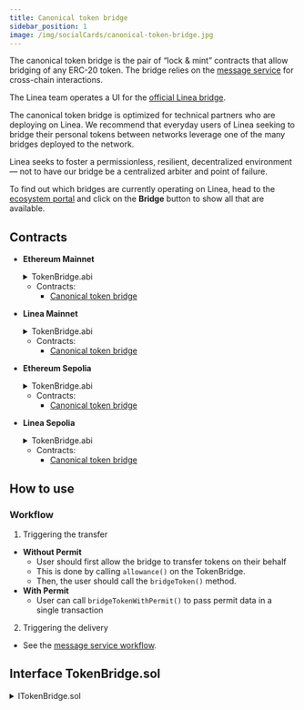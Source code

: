 ```yaml
---
title: Canonical token bridge
sidebar_position: 1
image: /img/socialCards/canonical-token-bridge.jpg
---
```



<div className="img-large">
  <LineaBridgeGraphic />
</div>

The canonical token bridge is the pair of “lock & mint” contracts that allow bridging of any 
ERC-20 token. The bridge relies on the [message service](../canonical-msg-service/message-service.mdx)
for cross-chain interactions.

The Linea team operates a UI for the [official Linea bridge](https://bridge.linea.build/).

The canonical token bridge is optimized for technical partners who are deploying on Linea. 
We recommend that everyday users of Linea seeking to bridge their personal tokens between 
networks leverage one of the many bridges deployed to the network.

Linea seeks to foster a permissionless, resilient, decentralized environment — not to have our 
bridge be a centralized arbiter and point of failure.

To find out which bridges are currently operating on Linea, head to the [ecosystem portal](https://linea.build/apps) 
and click on the **Bridge** button to show all that are available.

## Contracts

<Tabs className="my-tabs">

<TabItem value="Mainnet" label="Mainnet">

- **Ethereum Mainnet**

  <details>
    <summary>TokenBridge.abi</summary>
    <CodeBlock language="json">{TokenBridgeL1}</CodeBlock>
  </details>

  - Contracts:
    - [Canonical token bridge](https://etherscan.io/address/0x051F1D88f0aF5763fB888eC4378b4D8B29ea3319)

- **Linea Mainnet**

  <details>
    <summary>TokenBridge.abi</summary>
    <CodeBlock language="json">{TokenBridgeL2}</CodeBlock>
  </details>

  - Contracts:
    - [Canonical token bridge](https://lineascan.build/address/0x353012dc4a9a6cf55c941badc267f82004a8ceb9)

</TabItem>
<TabItem value="Linea Sepolia" label="Linea Sepolia">

- **Ethereum Sepolia**

  <details>
    <summary>TokenBridge.abi</summary>
    <CodeBlock language="json">{TokenBridgeL1}</CodeBlock>
  </details>

  - Contracts:
    - [Canonical token bridge](https://sepolia.etherscan.io/address/0x5A0a48389BB0f12E5e017116c1105da97E129142)

- **Linea Sepolia**

  <details>
    <summary>TokenBridge.abi</summary>
    <CodeBlock language="json">{TokenBridgeL2}</CodeBlock>
  </details>

  - Contracts:
    - [Canonical token bridge](https://sepolia.lineascan.build/address/0x93DcAdf238932e6e6a85852caC89cBd71798F463)

</TabItem>
</Tabs>

## How to use

### Workflow

1. Triggering the transfer

- **Without Permit**
  - User should first allow the bridge to transfer tokens on their behalf
  - This is done by calling `allowance()` on the TokenBridge.
  - Then, the user should call the `bridgeToken()` method.
- **With Permit**
  - User can call `bridgeTokenWithPermit()` to pass permit data in a single transaction

2. Triggering the delivery

- See the [message service workflow](../canonical-msg-service/message-service.mdx#workflow).

## Interface TokenBridge.sol

<details>
  <summary>ITokenBridge.sol</summary>
  <CodeBlock language="solidity">{TokenBridge}</CodeBlock>
</details>
